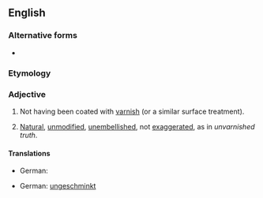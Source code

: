 ==English==

===Alternative forms===
* {{alter|en|unvarnisht||obsolete}}

===Etymology===
{{af|en|un-|varnished}}

===Adjective===
{{en-adj|-}}

# Not having been coated with [[varnish]] (or a similar surface treatment).
# {{lb|en|figuratively|by extension}} [[natural|Natural]], [[unmodified]], [[unembellished]], not [[exaggerated]], as in ''unvarnished truth''.

====Translations====
{{trans-top|not having been coated with varnish}}
* German: {{t|de|unbehandelt}}
{{trans-mid}}
{{trans-bottom}}

{{trans-top|natural, unmodified, unembellished, not exaggerated}}
* German: [[ungeschminkt]] {{qualifier|truth}}
{{trans-mid}}
{{trans-bottom}}